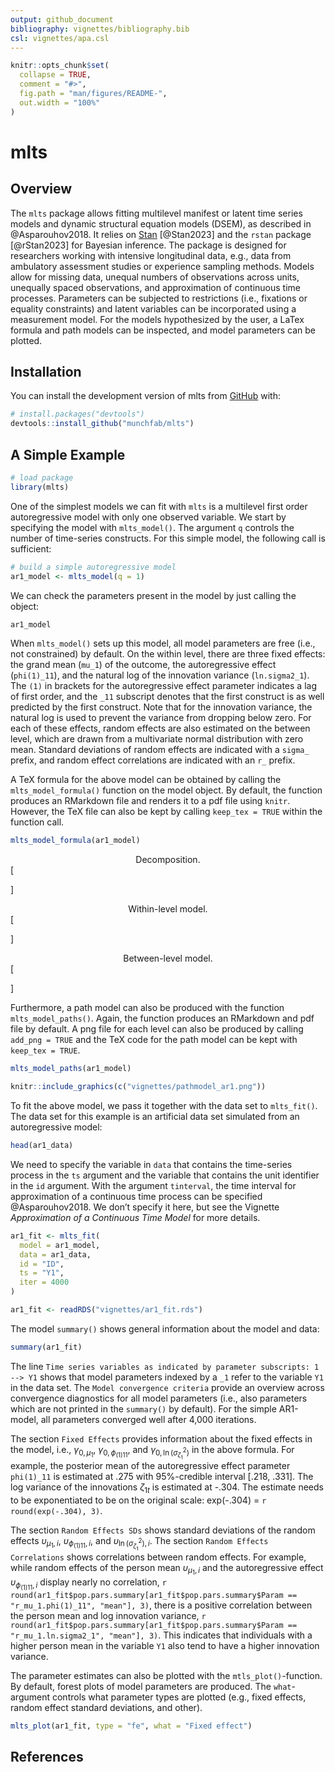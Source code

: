 ```yaml
---
output: github_document
bibliography: vignettes/bibliography.bib
csl: vignettes/apa.csl
---
```


<!-- README.md is generated from README.Rmd. Please edit that file -->

```r
knitr::opts_chunk$set(
  collapse = TRUE,
  comment = "#>",
  fig.path = "man/figures/README-",
  out.width = "100%"
)
```

# mlts

<!-- badges: start -->
<!-- badges: end -->

## Overview

The `mlts` package allows fitting multilevel manifest or latent time series models and dynamic structural equation models (DSEM), as described in @Asparouhov2018. It relies on [Stan](https://mc-stan.org) [@Stan2023] and the `rstan` package [@rStan2023] for Bayesian inference. The package is designed for researchers working with intensive longitudinal data, e.g., data from ambulatory assessment studies or experience sampling methods. Models allow for missing data, unequal numbers of observations across units, unequally spaced observations, and approximation of continuous time processes. Parameters can be subjected to restrictions (i.e., fixations or equality constraints) and latent variables can be incorporated using a measurement model. For the models hypothesized by the user, a LaTex formula and path models can be inspected, and model parameters can be plotted.

## Installation

You can install the development version of mlts from [GitHub](https://github.com/) with:

``` r
# install.packages("devtools")
devtools::install_github("munchfab/mlts")
```

## A Simple Example

```r
# load package
library(mlts)
```

One of the simplest models we can fit with `mlts` is a multilevel first order autoregressive model with only one observed variable. We start by specifying the model with `mlts_model()`. The argument `q` controls the number of time-series constructs. For this simple model, the following call is sufficient:

```r
# build a simple autoregressive model
ar1_model <- mlts_model(q = 1)
```

We can check the parameters present in the model by just calling the object:

```r
ar1_model
```

When `mlts_model()` sets up this model, all model parameters are free (i.e., not constrained) by default. On the within level, there are three fixed effects: the grand mean (`mu_1`) of the outcome, the autoregressive effect (`phi(1)_11`), and the natural log of the innovation variance (`ln.sigma2_1`). The `(1)` in brackets for the autoregressive effect parameter indicates a lag of first order, and the `_11` subscript denotes that the first construct is as well predicted by the first construct. Note that for the innovation variance, the natural log is used to prevent the variance from dropping below zero. For each of these effects, random effects are also estimated on the between level, which are drawn from a multivariate normal distribution with zero mean. Standard deviations of random effects are indicated with a `sigma_` prefix, and random effect correlations are indicated with an `r_` prefix.

A TeX formula for the above model can be obtained by calling the `mlts_model_formula()` function on the model object. By default, the function produces an RMarkdown file and renders it to a pdf file using `knitr`. However, the TeX file can also be kept by calling `keep_tex = TRUE` within the function call.

```r
mlts_model_formula(ar1_model)
```

<center>
Decomposition.
</center>

\[
\begin{gathered} \begin{bmatrix}
y_{1, it} \\
\end{bmatrix} = \begin{bmatrix}
\mu_{1,i} \\
\end{bmatrix}
+
\begin{bmatrix}
y_{1, it}^w \\
\end{bmatrix} \end{gathered}
\]
\vspace{2em}

<center>
Within-level model.
</center>

\[
\begin{gathered} \begin{bmatrix}
y_{1, it}^w \\
\end{bmatrix} = \begin{bmatrix} \phi_{(1)11,i} \\ \end{bmatrix} \begin{bmatrix} y_{1,i(t - 1)}^w \\ \end{bmatrix} +  \begin{bmatrix} \zeta_{1, it} \\ \end{bmatrix} ,\\ 
\text{with}~\zeta_{1,it} \sim \mathit{N}(0, \sigma^2_{\zeta_{1},i})  \end{gathered}
\]
\vspace{2em}

<center>
Between-level model.
</center>

\[
\begin{gathered} \begin{bmatrix} \mu_{1,i}\\
\phi_{(1)11,i}\\
\ln(\sigma^2_{\zeta_{1},i})\\ \end{bmatrix} = \begin{bmatrix} \gamma_{0,\mu_{1}}\\
\gamma_{0,\phi_{(1)11}}\\
\gamma_{0,\ln(\sigma^2_{\zeta_{1}})}\\ \end{bmatrix} +
  \begin{bmatrix} \upsilon_{\mu_{1},i}\\
\upsilon_{\phi_{(1)11},i}\\
\upsilon_{\ln(\sigma^2_{\zeta_{1}}),i}\\ \end{bmatrix} ,\\ 
\text{with}~
  \upsilon_{i} \sim \mathit{MVN}(\mathbf{0}, \mathbf{\Omega})  \end{gathered}
\]

Furthermore, a path model can also be produced with the function `mlts_model_paths()`. Again, the function produces an RMarkdown and pdf file by default. A png file for each level can also be produced by calling `add_png = TRUE` and the TeX code for the path model can be kept with `keep_tex = TRUE`.

```r
mlts_model_paths(ar1_model)
```

<p align="center">
```r
knitr::include_graphics(c("vignettes/pathmodel_ar1.png"))
```
</p>


To fit the above model, we pass it together with the data set to `mlts_fit()`. The data set for this example is an artificial data set simulated from an autoregressive model:

```r
head(ar1_data)
```

We need to specify the variable in `data` that contains the time-series process in the `ts` argument and the variable that contains the unit identifier in the `id` argument. With the argument `tinterval`, the time interval for approximation of a continuous time process can be specified @Asparouhov2018. We don't specify it here, but see the Vignette *Approximation of a Continuous Time Model* for more details.

```r
ar1_fit <- mlts_fit(
  model = ar1_model,
  data = ar1_data,
  id = "ID",
  ts = "Y1",
  iter = 4000
)
```

```r
ar1_fit <- readRDS("vignettes/ar1_fit.rds")
```

The model `summary()` shows general information about the model and data:

```r
summary(ar1_fit)
```

The line `Time series variables as indicated by parameter subscripts: 1 --> Y1` shows that model parameters indexed by a `_1` refer to the variable `Y1` in the data set.
The `Model convergence criteria` provide an overview across convergence diagnostics for all model parameters (i.e., also parameters which are not printed in the `summary()` by default).
For the simple AR1-model, all parameters converged well after 4,000 iterations.

The section `Fixed Effects` provides information about the fixed effects in the model, i.e., $\gamma_{0, \mu_1}$, $\gamma_{0, \phi_{(1)11}}$, and $\gamma_{0,\ln(\sigma^2_{\zeta_{1}})}$ in the above formula.
For example, the posterior mean of the autoregressive effect parameter `phi(1)_11` is estimated at .275 with 95%-credible interval [.218, .331].
The log variance of the innovations $\zeta_{1t}$ is estimated at -.304.
The estimate needs to be exponentiated to be on the original scale: exp(-.304) = `r round(exp(-.304), 3)`.

The section `Random Effects SDs` shows standard deviations of the random effects $\upsilon_{\mu_{1},i}$, $\upsilon_{\phi_{(1)11},i}$, and $\upsilon_{\ln(\sigma^2_{\zeta_{1}}),i}$.
The section `Random Effects Correlations` shows correlations between random effects. For example, while random effects of the person mean $\upsilon_{\mu_{1},i}$ and the autoregressive effect $\upsilon_{\phi_{(1)11},i}$ display nearly no correlation, `r round(ar1_fit$pop.pars.summary[ar1_fit$pop.pars.summary$Param == "r_mu_1.phi(1)_11", "mean"], 3)`,
there is a positive correlation between the person mean and log innovation variance,
`r round(ar1_fit$pop.pars.summary[ar1_fit$pop.pars.summary$Param == "r_mu_1.ln.sigma2_1", "mean"], 3)`. This indicates that individuals with a higher person mean in the variable `Y1` also tend to have a higher innovation variance.

The parameter estimates can also be plotted with the `mtls_plot()`-function. By default, forest plots of model parameters are produced. The `what`-argument controls what parameter types are plotted (e.g., fixed effects, random effect standard deviations, and other).

```r
mlts_plot(ar1_fit, type = "fe", what = "Fixed effect")
```

## References
